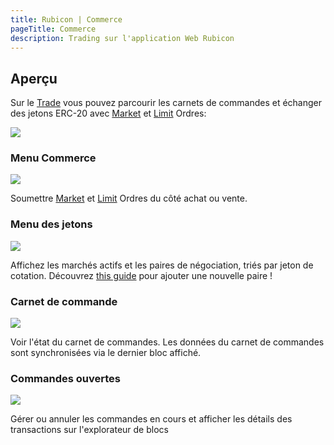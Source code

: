 ```yaml
---
title: Rubicon | Commerce
pageTitle: Commerce
description: Trading sur l'application Web Rubicon
---
```


## Aperçu

Sur le [Trade](https://app.rubicon.finance/trade) vous pouvez parcourir les carnets de commandes et échanger des jetons ERC-20 avec [Market](/guides/trade/order-types) et [Limit](/guides/trade/order-types) Ordres:

![](</assets/image(91).png>)

### Menu Commerce

![](</assets/image(76).png>)

Soumettre [Market](/guides/trade/order-types) et [Limit](/guides/trade/order-types) Ordres du côté achat ou vente.

### Menu des jetons

![](</assets/image(9).png>)

Affichez les marchés actifs et les paires de négociation, triés par jeton de cotation. Découvrez [this guide](/guides/trade/order-types/adding-a-trading-pair) pour ajouter une nouvelle paire !

### Carnet de commande

![](</assets/image(47).png>)

Voir l'état du carnet de commandes. Les données du carnet de commandes sont synchronisées via le dernier bloc affiché.

### Commandes ouvertes

![](</assets/image(102).png>)

Gérer ou annuler les commandes en cours et afficher les détails des transactions sur l'explorateur de blocs
